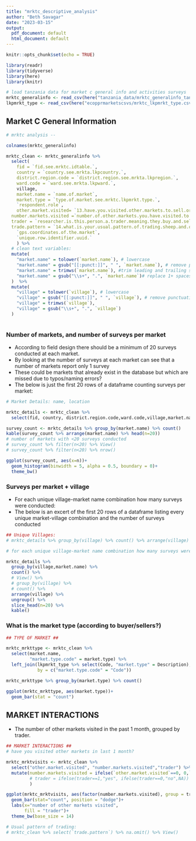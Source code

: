 ```yaml
---
title: "mrktc_descriptive_analysis"
author: "Beth Savagar"
date: "2023-03-15"
output:
  pdf_document: default
  html_document: default
---
```


```r
knitr::opts_chunk$set(echo = TRUE)
```

```r
library(readr)
library(tidyverse)
library(here)
library(knitr)
```

```r


# load tanzania data for market c general info and activities surveys
mrktc_generalinfo <- read_csv(here("tanzania_data/mrktc_generalinfo_tanzania.csv"))
lkpmrkt_type <- read_csv(here("ecopprmarketscsvs/mrktc_lkpmrkt_type.csv"))


```

## Market C General Information

```r
# mrktc analysis -- 

colnames(mrktc_generalinfo)

mrktc_clean <- mrktc_generalinfo %>%
  select(
    fid = `fid.see.mrktc.idtable.`,
    country = `country.see.mrkta.lkpcountry.`,
    district.region.code = `district.region.see.mrkta.lkpregion.`,
    ward.code = `ward.see.mrkta.lkpward.`,
    village,
    market.name = `name.of.market`,
    market.type = `type.of.market.see.mrktc.lkpmrkt.type.`,
    `respondent.role`,
    other.market.visited= `13.have.you.visited.other.markets.to.sell.or.buy.sheep.and.goats.in.the.past.one.month.`,
  number.markets.visited =`number.of.other.markets.you.have.visited.to.sell.or.buy.sheep.and.goats.in.the.past.one.month`,
  trader = `researcher.is.this.person.a.trader.meaning.they.buy.and.sell.animals.as.a.business.`,
  trade.pattern = `14.what.is.your.usual.pattern.of.trading.sheep.and.or.goats.`,
    `gps.coordinates.of.the.market`,
    `unique.row.identifier.uuid.`
    ) %>%
  # clean text variables:
  mutate(
    "market.name" = tolower(`market.name`), # lowercase
    "market.name" = gsub("[[:punct:]]", " ", `market.name`), # remove punctuation
    "market.name" = trimws(`market.name`), #trim leading and trailing spaces
    "market.name" = gsub("\\s+", ".", `market.name`)# replace 1+ spaces with "."
  )  %>% 
  mutate(
    "village" = tolower(`village`), # lowercase
    "village" = gsub("[[:punct:]]", " ", `village`), # remove punctuation
    "village" = trimws(`village`),
    "village" = gsub("\\s+", ".", `village`)
  )
  
```


### Number of markets, and number of surveys per market

- According to field design there should be a minimum of 20 surveys conducted at each market.
- By looking at the number of surveys at each market can see that a number of markets report only 1 survey
- These could be markets that already exist in the database but which are missed due to typos/naming errors?
- The below is just the first 20 rows of a dataframe counting surveys per market:

```r
# Market Details: name, location

mrktc_details <- mrktc_clean %>%
  select(fid, country, district.region.code,ward.code,village,market.name,market.type)

survey_count <- mrktc_details %>% group_by(market.name) %>% count()
kable(survey_count %>% arrange(market.name) %>% head(n=20))
# number of markets with <20 surveys conducted 
# survey_count %>% filter(n<20) %>% View()
# survey_count %>% filter(n<20) %>% nrow()

ggplot(survey_count, aes(x=n))+
  geom_histogram(binwidth = 5, alpha = 0.5, boundary = 0)+
  theme_bw()
```

### Surveys per market + village
- For each unique village-market name combination how many surveys were conducted:
- The below is an excert of the first 20 rows of a dataframe listing every unique market-village combination and the number of surveys conducted

```r

## Unique Villages: 
# mrktc_details %>% group_by(village) %>% count() %>% arrange(village) %>% kable()

# for each unique village-market name combination how many surveys were conducted:

mrktc_details %>% 
  group_by(village,market.name) %>% 
  count() %>% 
  # View() %>% 
  # group_by(village) %>% 
  # count() %>% 
  arrange(village) %>%
  ungroup() %>%
  slice_head(n=20) %>%
  kable()

```

### What is the market type (according to buyer/sellers?)

```r

## TYPE OF MARKET ##

mrktc_mrkttype <- mrktc_clean %>%
  select(market.name, 
         "market.type.code" = market.type) %>%
  left_join(lkpmrkt_type %>% select(Code, "market.type" = Description),
            by = c("market.type.code" = "Code"))

mrktc_mrkttype %>% group_by(market.type) %>% count()

ggplot(mrktc_mrkttype, aes(market.type))+
  geom_bar(stat = "count")
```


## MARKET INTERACTIONS
- The number of other markets visited in the past 1 month, grouped by trader. 

```r

## MARKET INTERACTIONS ##
# have you visited other markets in last 1 month?

mrktc_mrktvisits <- mrktc_clean %>%
  select("other.market.visited", "number.markets.visited","trader") %>%
  mutate(number.markets.visited = ifelse(`other.market.visited`==0, 0,`number.markets.visited`),
         # trader = ifelse(trader==1,"yes", ifelse(trader==0,"no",NA))
         )

ggplot(mrktc_mrktvisits, aes(factor(number.markets.visited), group = trader, fill= factor(trader)))+
  geom_bar(stat="count", position = "dodge")+
  labs(x="number of other markets visited",
       fill = "trader")+
  theme_bw(base_size = 14)

# Usual pattern of trading: 
# mrktc_clean %>% select(`trade.pattern`) %>% na.omit() %>% View()


```